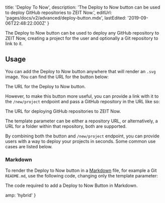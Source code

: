 
  title: 'Deploy To Now',
  description:
    'The Deploy to Now button can be used to deploy GitHub repositories to ZEIT Now.',
  editUrl: 'pages/docs/v2/advanced/deploy-button.mdx',
  lastEdited: '2019-09-06T22:48:22.000Z'
}

The Deploy to Now button can be used to deploy any GitHub repository to ZEIT Now, creating a project for the user and optionally a Git repository to link to it.

## Usage

You can add the Deploy to Now button anywhere that will render an `.svg` image. You can find the URL for the button below:

<Snippet dark text="https://zeit.co/button" />
<Caption>The URL for the Deploy to Now button.</Caption>

However, to make this button more useful, you can provide a link with it to the `/new/project` endpoint and pass a GitHub repository in the URL like so:

<Snippet dark text="https://zeit.co/new/project?template=https://github.com/zeit/now-examples/tree/master/amp" />
<Caption>The URL for deploying GitHub repositories to ZEIT Now.</Caption>

The template parameter can be either a repository URL, or alternatively, a URL for a folder within that repository, both are supported.

By combining both the button and `/new/project` endpoint, you can provide users with a way to deploy your projects in seconds. Some common use cases are listed below.

### Markdown

To render the Deploy to Now button in a [Markdown](https://en.wikipedia.org/wiki/Markdown) file, for example a Git `README.md`, use the following code, changing only the template parameter:

<Snippet dark text="[![Deploy with ZEIT Now](https://zeit.co/button)](https://zeit.co/new/project?template=https://github.com/zeit/now-examples/tree/master/gatsby)" />
<Caption>The code required to add a Deploy to Now Button in Markdown.</Caption>


  amp: 'hybrid'
}
